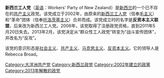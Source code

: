 {{Unreferenced|time=2020-12-22T07:59:57+00:00}}
{{共产党}}
'''新西兰工人党'''（[[英语|英语]]：Workers' Party of New Zealand）是[[新西兰|新西兰]]的一个已不存在的[[共产主义|共产主义]]政党。该党成立于2002年，由原来的[[新西兰工人党|新西兰工人党]]（信奉[[毛主义|毛主义]]）和“革命”团体（信奉[[托洛茨基主义|托洛茨基主义]]）合并而成。该党成立时的名字是'''反资本主义联盟'''，后来改为新西兰工人党。2006年，该党取得了注册政党资格，直到2011年5月20日失去。2013年2月，该党决定从“群众性工人政党”转变为“战斗宣传团体”，并改名为“反攻”。

该党的意识形态是[[社会主义|社会主义]]、[[共产主义|共产主义]]、[[马克思主义|马克思主义]]、[[反资本主义|反资本主义]]。它的领导人是Rebecca Broad。

[[Category:大洋洲共产党|Category:大洋洲共产党]]
[[Category:新西兰政党|Category:新西兰政党]]
[[Category:2002年建立的政黨|Category:2002年建立的政黨]]
[[Category:2013年解散的政党|Category:2013年解散的政党]]
{{政党小作品}}